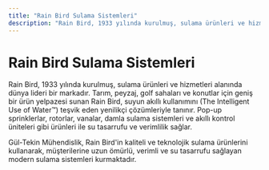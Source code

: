 ```yaml
---
title: "Rain Bird Sulama Sistemleri"
description: "Rain Bird, 1933 yılında kurulmuş, sulama ürünleri ve hizmetleri alanında dünya lideri bir markadır. Tarım, peyzaj, golf sahaları ve konutlar için geniş bir ü..."
---
```


# Rain Bird Sulama Sistemleri

Rain Bird, 1933 yılında kurulmuş, sulama ürünleri ve hizmetleri alanında dünya lideri bir markadır. Tarım, peyzaj, golf sahaları ve konutlar için geniş bir ürün yelpazesi sunan Rain Bird, suyun akıllı kullanımını (The Intelligent Use of Water™) teşvik eden yenilikçi çözümleriyle tanınır. Pop-up sprinklerlar, rotorlar, vanalar, damla sulama sistemleri ve akıllı kontrol üniteleri gibi ürünleri ile su tasarrufu ve verimlilik sağlar.

Gül-Tekin Mühendislik, Rain Bird'in kaliteli ve teknolojik sulama ürünlerini kullanarak, müşterilerine uzun ömürlü, verimli ve su tasarrufu sağlayan modern sulama sistemleri kurmaktadır.